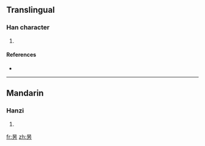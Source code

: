 ==Translingual==

===Han character===
{{Han char|rn=72|rad=日|as=04|sn=8|four=|canj=日卜竹尸 (AYHS), X日卜竹尸 (XAYHS)}}

# {{defn|Han|sort=日04}}

====References====
* {{Han ref|kx=0492.121|dkj=13797|hdz=21496.030|uh=6618|ud=26136}}

----

==Mandarin==

===Hanzi===
{{cmn-hanzi|pin=[[fǎng]] ([[fang3]])|wg=fang<sup>3</sup>}}

# {{defn|Mandarin}}

[[fr:昘]]
[[zh:昘]]